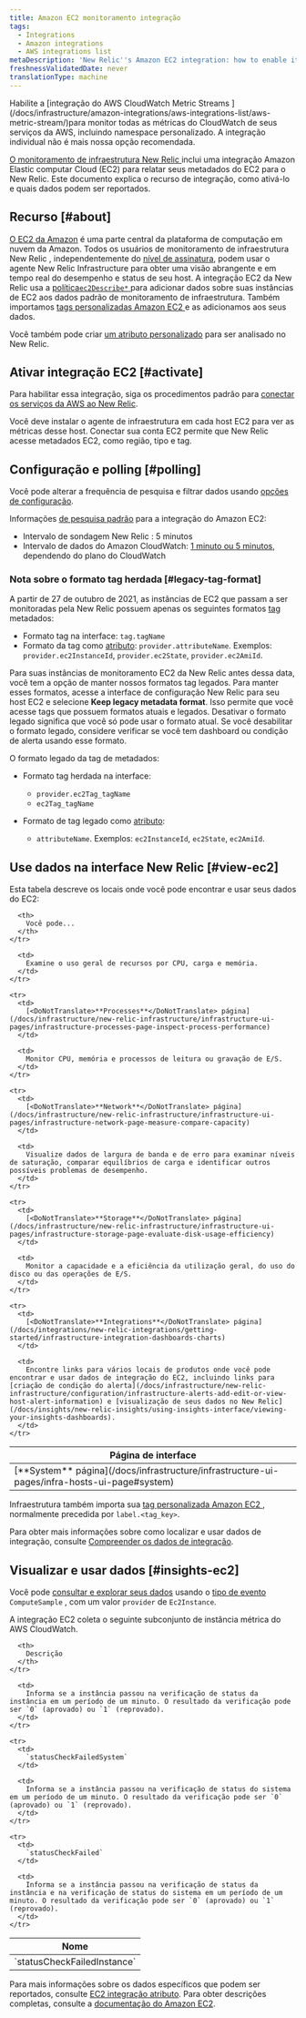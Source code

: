 ```yaml
---
title: Amazon EC2 monitoramento integração
tags:
  - Integrations
  - Amazon integrations
  - AWS integrations list
metaDescription: 'New Relic''s Amazon EC2 integration: how to enable it, and what data it reports.'
freshnessValidatedDate: never
translationType: machine
---
```


<Callout variant="important">
  Habilite a [integração do AWS CloudWatch Metric Streams ](/docs/infrastructure/amazon-integrations/aws-integrations-list/aws-metric-stream/)para monitor todas as métricas do CloudWatch de seus serviços da AWS, incluindo namespace personalizado. A integração individual não é mais nossa opção recomendada.
</Callout>

[O monitoramento de infraestrutura New Relic ](/docs/infrastructure/integrations-getting-started/getting-started/introduction-infrastructure-integrations)inclui uma integração Amazon Elastic computar Cloud (EC2) para relatar seus metadados do EC2 para o New Relic. Este documento explica o recurso de integração, como ativá-lo e quais dados podem ser reportados.

## Recurso [#about]

[O EC2 da Amazon](https://aws.amazon.com/ec2/) é uma parte central da plataforma de computação em nuvem da Amazon. Todos os usuários de monitoramento de infraestrutura New Relic , independentemente do [nível de assinatura](https://newrelic.com/infrastructure/pricing), podem usar o agente New Relic Infrastructure para obter uma visão abrangente e em tempo real do desempenho e status de seu host. A integração EC2 da New Relic usa a [política`ec2Describe*` ](/docs/infrastructure/infrastructure-integrations/getting-started/integrations-managed-policies)para adicionar dados sobre suas instâncias de EC2 aos dados padrão de monitoramento de infraestrutura. Também importamos [tags personalizadas Amazon EC2 ](http://docs.aws.amazon.com/AWSEC2/latest/UserGuide/Using_Tags.html)e as adicionamos aos seus dados.

Você também pode criar [um atributo personalizado](/docs/infrastructure/new-relic-infrastructure/configuration/configure-infrastructure-agent#attributes) para ser analisado no New Relic.

## Ativar integração EC2 [#activate]

Para habilitar essa integração, siga os procedimentos padrão para [conectar os serviços da AWS ao New Relic](/docs/infrastructure/infrastructure-integrations/getting-started/connect-aws-integrations-infrastructure).

<Callout variant="important">
  Você deve instalar o agente de infraestrutura em cada host EC2 para ver as métricas desse host. Conectar sua conta EC2 permite que New Relic acesse metadados EC2, como região, tipo e tag.
</Callout>

## Configuração e polling [#polling]

Você pode alterar a frequência de pesquisa e filtrar dados usando [opções de configuração](/docs/integrations/new-relic-integrations/getting-started/configure-polling-frequency-data-collection-cloud-integrations).

Informações [de pesquisa padrão](/docs/infrastructure/amazon-integrations/aws-integrations-list/aws-polling-intervals-infrastructure-integrations) para a integração do Amazon EC2:

* Intervalo de sondagem New Relic : 5 minutos
* Intervalo de dados do Amazon CloudWatch: [1 minuto ou 5 minutos](http://docs.aws.amazon.com/AmazonCloudWatch/latest/monitoring/ebs-metricscollected.html), dependendo do plano do CloudWatch

### Nota sobre o formato tag herdada [#legacy-tag-format]

A partir de 27 de outubro de 2021, as instâncias de EC2 que passam a ser monitoradas pela New Relic possuem apenas os seguintes formatos [tag](/docs/new-relic-one/use-new-relic-one/core-concepts/use-tags-help-organize-find-your-data) metadados:

* Formato tag na interface: `tag.tagName`
* Formato da tag como [atributo](/docs/using-new-relic/welcome-new-relic/get-started/glossary/#attribute): `provider.attributeName`. Exemplos: `provider.ec2InstanceId`, `provider.ec2State`, `provider.ec2AmiId`.

Para suas instâncias de monitoramento EC2 da New Relic antes dessa data, você tem a opção de manter nossos formatos tag legados. Para manter esses formatos, acesse a interface de configuração New Relic para seu host EC2 e selecione <DoNotTranslate>**Keep legacy metadata format**</DoNotTranslate>. Isso permite que você acesse tags que possuem formatos atuais e legados. Desativar o formato legado significa que você só pode usar o formato atual. Se você desabilitar o formato legado, considere verificar se você tem dashboard ou condição de alerta usando esse formato.

O formato legado da tag de metadados:

* Formato tag herdada na interface:

  * `provider.ec2Tag_tagName`
  * `ec2Tag_tagName`

* Formato de tag legado como [atributo](/docs/using-new-relic/welcome-new-relic/get-started/glossary/#attribute):

  * `attributeName`. Exemplos: `ec2InstanceId`, `ec2State`, `ec2AmiId`.

## Use dados na interface New Relic [#view-ec2]

Esta tabela descreve os locais onde você pode encontrar e usar seus dados do EC2:

<table>
  <thead>
    <tr>
      <th style={{ width: "210px" }}>
        Página de interface
      </th>

      <th>
        Você pode...
      </th>
    </tr>
  </thead>

  <tbody>
    <tr>
      <td>
        [<DoNotTranslate>**System**</DoNotTranslate> página](/docs/infrastructure/infrastructure-ui-pages/infra-hosts-ui-page#system)
      </td>

      <td>
        Examine o uso geral de recursos por CPU, carga e memória.
      </td>
    </tr>

    <tr>
      <td>
        [<DoNotTranslate>**Processes**</DoNotTranslate> página](/docs/infrastructure/new-relic-infrastructure/infrastructure-ui-pages/infrastructure-processes-page-inspect-process-performance)
      </td>

      <td>
        Monitor CPU, memória e processos de leitura ou gravação de E/S.
      </td>
    </tr>

    <tr>
      <td>
        [<DoNotTranslate>**Network**</DoNotTranslate> página](/docs/infrastructure/new-relic-infrastructure/infrastructure-ui-pages/infrastructure-network-page-measure-compare-capacity)
      </td>

      <td>
        Visualize dados de largura de banda e de erro para examinar níveis de saturação, comparar equilíbrios de carga e identificar outros possíveis problemas de desempenho.
      </td>
    </tr>

    <tr>
      <td>
        [<DoNotTranslate>**Storage**</DoNotTranslate> página](/docs/infrastructure/new-relic-infrastructure/infrastructure-ui-pages/infrastructure-storage-page-evaluate-disk-usage-efficiency)
      </td>

      <td>
        Monitor a capacidade e a eficiência da utilização geral, do uso do disco ou das operações de E/S.
      </td>
    </tr>

    <tr>
      <td>
        [<DoNotTranslate>**Integrations**</DoNotTranslate> página](/docs/integrations/new-relic-integrations/getting-started/infrastructure-integration-dashboards-charts)
      </td>

      <td>
        Encontre links para vários locais de produtos onde você pode encontrar e usar dados de integração do EC2, incluindo links para [criação de condição do alerta](/docs/infrastructure/new-relic-infrastructure/configuration/infrastructure-alerts-add-edit-or-view-host-alert-information) e [visualização de seus dados no New Relic](/docs/insights/new-relic-insights/using-insights-interface/viewing-your-insights-dashboards).
      </td>
    </tr>
  </tbody>
</table>

Infraestrutura também importa sua [tag personalizada Amazon EC2 ](http://docs.aws.amazon.com/AWSEC2/latest/UserGuide/Using_Tags.html), normalmente precedida por `label.<tag_key>`.

Para obter mais informações sobre como localizar e usar dados de integração, consulte [Compreender os dados de integração](/docs/infrastructure/integrations/find-use-infrastructure-integration-data).

## Visualizar e usar dados [#insights-ec2]

Você pode [consultar e explorar seus dados](/docs/using-new-relic/data/understand-data/query-new-relic-data) usando o [tipo de evento](/docs/data-apis/understand-data/new-relic-data-types/#event-data) `ComputeSample` , com um valor `provider` de `Ec2Instance`.

A integração EC2 coleta o seguinte subconjunto de instância métrica do AWS CloudWatch.

<table style={{ fontSize: "12pt" }}>
  <thead>
    <tr>
      <th style={{ width: "230px" }}>
        Nome
      </th>

      <th>
        Descrição
      </th>
    </tr>
  </thead>

  <tbody>
    <tr>
      <td>
        `statusCheckFailedInstance`
      </td>

      <td>
        Informa se a instância passou na verificação de status da instância em um período de um minuto. O resultado da verificação pode ser `0` (aprovado) ou `1` (reprovado).
      </td>
    </tr>

    <tr>
      <td>
        `statusCheckFailedSystem`
      </td>

      <td>
        Informa se a instância passou na verificação de status do sistema em um período de um minuto. O resultado da verificação pode ser `0` (aprovado) ou `1` (reprovado).
      </td>
    </tr>

    <tr>
      <td>
        `statusCheckFailed`
      </td>

      <td>
        Informa se a instância passou na verificação de status da instância e na verificação de status do sistema em um período de um minuto. O resultado da verificação pode ser `0` (aprovado) ou `1` (reprovado).
      </td>
    </tr>
  </tbody>
</table>

Para mais informações sobre os dados específicos que podem ser reportados, consulte [EC2 integração atributo](/docs/infrastructure/new-relic-infrastructure/data-instrumentation/default-infrastructure-attributes-events#aws-ec2-attributes). Para obter descrições completas, consulte a [documentação do Amazon EC2](https://aws.amazon.com/documentation/ec2/).